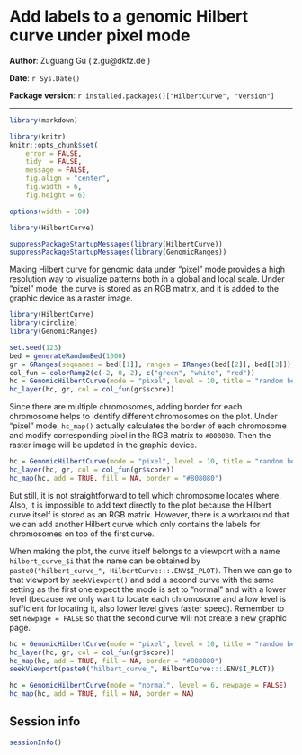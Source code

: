 <!--
%\VignetteEngine{knitr}
%\VignetteIndexEntry{Add labels to a genomic Hilbert curve under pixel mode}
-->

Add labels to a genomic Hilbert curve under pixel mode
========================================

**Author**: Zuguang Gu ( z.gu@dkfz.de )

**Date**: `r Sys.Date()`

**Package version**: `r installed.packages()["HilbertCurve", "Version"]`

-------------------------------------------------------------

```r
library(markdown)

library(knitr)
knitr::opts_chunk$set(
    error = FALSE,
    tidy  = FALSE,
    message = FALSE,
    fig.align = "center",
    fig.width = 6,
    fig.height = 6)

options(width = 100)

library(HilbertCurve)
```

```r
suppressPackageStartupMessages(library(HilbertCurve))
suppressPackageStartupMessages(library(GenomicRanges))
```

Making Hilbert curve for genomic data under "pixel" mode provides a high resolution way
to visualize patterns both in a global and local scale. Under "pixel" mode, the curve
is stored as an RGB matrix, and it is added to the graphic device as a raster image.

```r
library(HilbertCurve)
library(circlize)
library(GenomicRanges)

set.seed(123)
bed = generateRandomBed(1000)
gr = GRanges(seqnames = bed[[1]], ranges = IRanges(bed[[2]], bed[[3]]), score = bed[[4]])
col_fun = colorRamp2(c(-2, 0, 2), c("green", "white", "red"))
hc = GenomicHilbertCurve(mode = "pixel", level = 10, title = "random bed")
hc_layer(hc, gr, col = col_fun(gr$score))
```

Since there are multiple chromosomes, adding border for each chromosome helps to identify
different chromosomes on the plot. Under "pixel" mode, `hc_map()` actually calculates the
border of each chromosome and modify corresponding pixel in the RGB matrix to `#808080`.
Then the raster image will be updated in the graphic device.


```r
hc = GenomicHilbertCurve(mode = "pixel", level = 10, title = "random bed")
hc_layer(hc, gr, col = col_fun(gr$score))
hc_map(hc, add = TRUE, fill = NA, border = "#808080")
```

But still, it is not straightforward to tell which chromosome locates where. Also, it is impossible
to add text directly to the plot because the Hilbert curve itself is stored as an RGB matrix. However,
there is a workaround that we can add another Hilbert curve which only contains the labels for chromosomes
on top of the first curve.

When making the plot, the curve itself belongs to a viewport with a name `hilbert_curve_$i` that the name
can be obtained by `paste0("hilbert_curve_", HilbertCurve:::.ENV$I_PLOT)`. Then we can go to that viewport
by `seekViewport()` and add a second curve with the same setting as the first one expect the mode is set to "normal" and with a
lower level (because we only want to locate each chromosome and a low level is sufficient for locating it,
also lower level gives faster speed). Remember to set `newpage = FALSE` so that the second curve
will not create a new graphic page.

```r
hc = GenomicHilbertCurve(mode = "pixel", level = 10, title = "random bed")
hc_layer(hc, gr, col = col_fun(gr$score))
hc_map(hc, add = TRUE, fill = NA, border = "#808080")
seekViewport(paste0("hilbert_curve_", HilbertCurve:::.ENV$I_PLOT))

hc = GenomicHilbertCurve(mode = "normal", level = 6, newpage = FALSE)
hc_map(hc, add = TRUE, fill = NA, border = NA)
```

## Session info

```r
sessionInfo()
```
